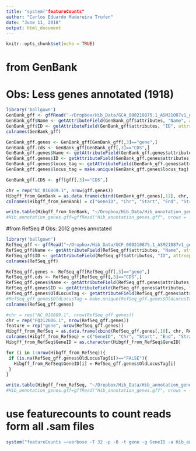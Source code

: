 ```yaml
---
title: "system("featureCounts"
author: "Carlos Eduardo Madureira Trufen"
date: "June 11, 2018"
output: html_document
---
```


```r
knitr::opts_chunk$set(echo = TRUE)
```

# from GenBank
# Obs: Less genes annotated (1918)
```r
library('ballgown')
GenBank_gff <- gffRead("~/Dropbox/Hib_Data/GCA_000210875.1_ASM21087v1_genomic.gff")
GenBank_gff$Name <- getAttributeField(GenBank_gff$attributes, "Name", attrsep = "; ")
GenBank_gff$ID <- getAttributeField(GenBank_gff$attributes, "ID", attrsep = "; ")
colnames(GenBank_gff)

GenBank_gff.genes <- GenBank_gff[GenBank_gff[,3]=="gene",]
GenBank_gff.cds <- GenBank_gff[GenBank_gff[,3]=="CDS",]
GenBank_gff.genes$Name <- getAttributeField(GenBank_gff.genes$attributes, "Name", attrsep = "; ")
GenBank_gff.genes$ID <- getAttributeField(GenBank_gff.genes$attributes, "ID", attrsep = "; ")
GenBank_gff.genes$locus_tag <- getAttributeField(GenBank_gff.genes$attributes, "locus_tag", attrsep = "; ")
GenBank_gff.genes$locus_tag = make.unique(GenBank_gff.genes$locus_tag)

GenBank_gff.CDS <- gff[gff[,3]=="CDS",]

chr = rep("NC_016809.1", nrow(gff.genes))
Hibgff_from_GenBank = as.data.frame(cbind(GenBank_gff.genes[,12], chr, GenBank_gff.genes[,4], GenBank_gff.genes[,5], GenBank_gff.genes[,7]))
colnames(Hibgff_from_GenBank) = c("GeneID", "Chr", "Start", "End", "Strand")

write.table(Hibgff_from_GenBank, "~/Dropbox/Hib_Data/Hib_annotation_genes_from_GenBank.gff", sep = "\t", col.names = TRUE)
#Hib_annotation_genes.gff=gffRead("Hib_annotation_genes.gff", nrows = -1)
```

#from RefSeq
# Obs: 2012 genes annotated
```r
library('ballgown')
RefSeq_gff <- gffRead("~/Dropbox/Hib_Data/GCF_000210875.1_ASM21087v1_genomic.gff")
RefSeq_gff$Name <- getAttributeField(RefSeq_gff$attributes, "Name", attrsep = "; ")
RefSeq_gff$ID <- getAttributeField(RefSeq_gff$attributes, "ID", attrsep = "; ")
colnames(RefSeq_gff)

RefSeq_gff.genes <- RefSeq_gff[RefSeq_gff[,3]=="gene",]
RefSeq_gff.cds <- RefSeq_gff[RefSeq_gff[,3]=="CDS",]
RefSeq_gff.genes$Name <- getAttributeField(RefSeq_gff.genes$attributes, "Name", attrsep = "; ")
RefSeq_gff.genes$ID <- getAttributeField(RefSeq_gff.genes$attributes, "ID", attrsep = "; ")
RefSeq_gff.genes$OldLocusTag <- getAttributeField(RefSeq_gff.genes$attributes, "old_locus_tag", attrsep = "; ")
#RefSeq_gff.genes$OldLocusTag = make.unique(RefSeq_gff.genes$OldLocusTag)
colnames(RefSeq_gff.genes)

#chr = rep("NC_016809.1", nrow(RefSeq_gff.genes))
chr = rep("FQ312006.1", nrow(RefSeq_gff.genes))
feature = rep("gene", nrow(RefSeq_gff.genes))
Hibgff_from_RefSeq = as.data.frame(cbind(RefSeq_gff.genes[,10], chr, RefSeq_gff.genes[,4], RefSeq_gff.genes[,5], RefSeq_gff.genes[,7], feature))
colnames(Hibgff_from_RefSeq) = c("GeneID", "Chr", "Start", "End", "Strand")
Hibgff_from_RefSeq$GeneID = as.character(Hibgff_from_RefSeq$GeneID)

for (i in 1:nrow(Hibgff_from_RefSeq)){
 if (is.na(RefSeq_gff.genes$OldLocusTag[i])=="FALSE"){
   Hibgff_from_RefSeq$GeneID[i] = RefSeq_gff.genes$OldLocusTag[i]
 }
}

write.table(Hibgff_from_RefSeq, "~/Dropbox/Hib_Data/Hib_annotation_genes_from_RefSeq.txt", sep = "\t", col.names = TRUE, row.names = FALSE)
#Hib_annotation_genes.gff=gffRead("Hib_annotation_genes.gff", nrows = -1)
```

# use featurecounts to count reads form all .sam files
```r
system("featureCounts −−verbose -T 32 -p -B -t gene -g GeneID -a Hib_annotation_genes_from_RefSeq.gff -G GCA_000210875.1_ASM21087v1_genomic.fna -o Hib_Hisat2_Featurecounts_count_table.txt S0S01B01_hib_hisat.sam S0S01B02_hib_hisat.sam S0S01B03_hib_hisat.sam S0S01B04_hib_hisat.sam S0S02B01_hib_hisat.sam S0S02B02_hib_hisat.sam S0S02B03_hib_hisat.sam S0S02B04_hib_hisat.sam S0S03B01_hib_hisat.sam S0S03B02_hib_hisat.sam S0S03B03_hib_hisat.sam S0S03B04_hib_hisat.sam S0S04B01_hib_hisat.sam S0S04B02_hib_hisat.sam S0S04B03_hib_hisat.sam S0S04B04_hib_hisat.sam S0S05B01_hib_hisat.sam S0S05B02_hib_hisat.sam S0S05B03_hib_hisat.sam S0S05B04_hib_hisat.sam S0S06B01_hib_hisat.sam S0S06B02_hib_hisat.sam S0S06B03_hib_hisat.sam S0S06B04_hib_hisat.sam")
```

```r

```

```r

```

```r

```

```r

```

```r

```

```r

```

```r

```


```r

```

